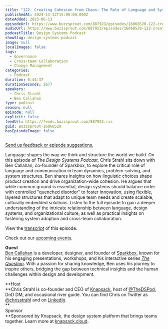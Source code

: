 ```yaml
---
title: "122. Creating Cohesion from Chaos: The Role of Language and System Design with Ben Callahan"
publishedAt: 2024-11-12T15:00:00.000Z
dateAdded: 2025-06-13
episodeUrl: https://www.buzzsprout.com/887923/episodes/16068520-122-creating-cohesion-from-chaos-the-role-of-language-and-system-design-with-ben-callahan.mp3
audioUrl: https://www.buzzsprout.com/887923/episodes/16068520-122-creating-cohesion-from-chaos-the-role-of-language-and-system-design-with-ben-callahan.mp3
podcastTitle: Design Systems Podcast
showSlug: design-systems-podcast
image: null
localImages: false
tags:
  - Governance
  - Cross-team Collaboration
  - Change Management
categories:
  - Podcast
duration: 0:44:37
durationSeconds: 2677
speakers:
  - Chris Strahl
  - Ben Callahan
type: podcast
season: null
episode: null
explicit: false
feedUrl: https://feeds.buzzsprout.com/887923.rss
guid: Buzzsprout-16068520
hasEpisodeImage: false
---
```

[Send us feedback or episode suggestions.](https://www.buzzsprout.com/twilio/text_messages/887923/open_sms)

Language shapes the way we think and structure the world we build. On this episode of _The Design Systems Podcast_, Chris Strahl sits down with Ben Callahan, co-founder of Sparkbox, to explore the critical role of language and communication in team dynamics, problem-solving, and system structures. Ben shares insights on how linguistic choices shape product creation and drive organization-wide cohesion. He argues that while common ground is essential, design systems should balance order with controlled "quenched disorder" to foster innovation, using flexible, layered structures that adapt to unique team needs and create scalable, culturally embedded solutions. Listen to the full episode to gain a deeper understanding of the intricate relationship between language, design systems, and organizational culture, as well as practical insights on fostering system adoption and cross-team collaboration.  
  
View the [transcript](https://docs.google.com/document/d/1XW9KzRBwsf82UPw-wze5TPE1PY_ww_iyuRYQDfF2jMk/edit?tab=t.0#heading=h.m7y63er2g4ty) of this episode.

Check out our [upcoming events](https://www.knapsack.cloud/events).

**Guest**  
[Ben Callahan](https://bencallahan.com/) is a developer, designer, and founder of [Sparkbox](https://sparkbox.com/), known for his engaging presentations, workshops, and his interactive series [_The Question_](https://us9.list-manage.com/survey?u=0f766efbf71b1e45af76b770b&id=eb63354558&attribution=false). With a passion for sharing knowledge, Ben uses his journey to inspire others, bridging the gap between technical insights and the human challenges within design and development.

**Host  
**Chris Strahl is co-founder and CEO of [Knapsack](https://www.knapsack.cloud/), host of [@TheDSPod](https://twitter.com/thedspod), DnD DM, and occasional river guide. You can find Chris on Twitter as [@chrisstrahl](https://twitter.com/chrisstrahl) and on [LinkedIn](https://www.linkedin.com/in/chrisstrahl/).  
**  
Sponsor  
**Sponsored by Knapsack, the design system platform that brings teams together. Learn more at [knapsack.cloud](https://www.knapsack.cloud/?utm_source=podcast).
